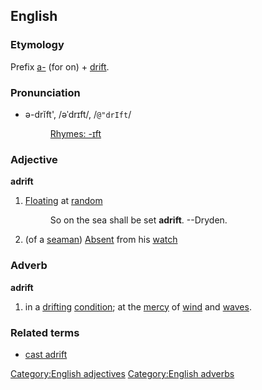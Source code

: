 ==English==
===Etymology===
Prefix [[a-]] (for on) + [[drift]].

===Pronunciation===
*ə-drĭft', /əˈdrɪft/, /<tt>@"drIft</tt>/
*:[[Rhymes:English:-ɪft|Rhymes: -ɪft]]

===Adjective===
'''adrift'''
# [[Floating]] at [[random]]
#:    So on the sea shall be set '''adrift'''. --Dryden.
# (of a [[seaman]]) [[Absent]] from his [[watch]]
===Adverb===
'''adrift'''
#in a [[drifting]] [[condition]]; at the [[mercy]] of [[wind]] and [[wave]]s.

===Related terms===
*[[cast adrift]]
[[Category:English adjectives]]
[[Category:English adverbs]]
